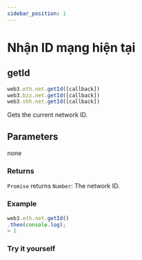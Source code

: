 ```yaml
---
sidebar_position: 1
---
```


# Nhận ID mạng hiện tại

## getId
```javascript
web3.eth.net.getId([callback])
web3.bzz.net.getId([callback])
web3.shh.net.getId([callback])
```
Gets the current network ID.
## Parameters
none
### Returns
`Promise` returns `Number`: The network ID.
### Example
```javascript
web3.eth.net.getId()
.then(console.log);
> 1
```
### Try it yourself